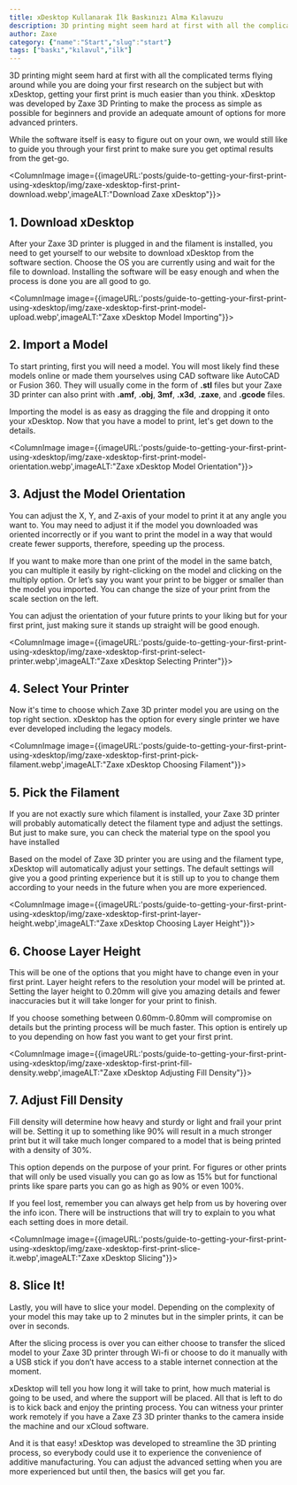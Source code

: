```yaml
---
title: xDesktop Kullanarak İlk Baskınızı Alma Kılavuzu
description: 3D printing might seem hard at first with all the complicated terms flying around while you are doing your first research on the subject but with xDesktop, getting your first print is much easier than you think. xDesktop was developed by Zaxe 3D Printing to make the process as simple as possible for beginners and provide an adequate amount of options for more advanced printers.
author: Zaxe
category: {"name":"Start","slug":"start"}
tags: ["baskı","kılavul","ilk"]
---
```


3D printing might seem hard at first with all the complicated terms flying around while you are doing your first research on the subject but with xDesktop, getting your first print is much easier than you think. xDesktop was developed by Zaxe 3D Printing to make the process as simple as possible for beginners and provide an adequate amount of options for more advanced printers.

While the software itself is easy to figure out on your own, we would still like to guide you through your first print to make sure you get optimal results from the get-go. 

<ColumnImage image={{imageURL:'posts/guide-to-getting-your-first-print-using-xdesktop/img/zaxe-xdesktop-first-print-download.webp',imageALT:"Download Zaxe xDesktop"}}>
## <span className="text-zaxe text-3xl">1.</span> Download xDesktop

After your Zaxe 3D printer is plugged in and the filament is installed, you need to get yourself to our website to download xDesktop from the software section. Choose the OS you are currently using and wait for the file to download. Installing the software will be easy enough and when the process is done you are all good to go. 
</ColumnImage>

<ColumnImage image={{imageURL:'posts/guide-to-getting-your-first-print-using-xdesktop/img/zaxe-xdesktop-first-print-model-upload.webp',imageALT:"Zaxe xDesktop Model Importing"}}>
## <span className="text-zaxe text-3xl">2.</span> Import a Model

To start printing, first you will need a model. You will most likely find these models online or made them yourselves using CAD software like AutoCAD or Fusion 360. They will usually come in the form of **.stl** files but your Zaxe 3D printer can also print with **.amf**, **.obj**, **3mf**, **.x3d**, **.zaxe**, and **.gcode** files.

Importing the model is as easy as dragging the file and dropping it onto your xDesktop. Now that you have a model to print, let's get down to the details. 
</ColumnImage>


<ColumnImage image={{imageURL:'posts/guide-to-getting-your-first-print-using-xdesktop/img/zaxe-xdesktop-first-print-model-orientation.webp',imageALT:"Zaxe xDesktop Model Orientation"}}>
## <span className="text-zaxe text-3xl">3.</span> Adjust the Model Orientation

You can adjust the X, Y, and Z-axis of your model to print it at any angle you want to. You may need to adjust it if the model you downloaded was oriented incorrectly or if you want to print the model in a way that would create fewer supports, therefore, speeding up the process.

If you want to make more than one print of the model in the same batch, you can multiple it easily by right-clicking on the model and clicking on the multiply option. Or let’s say you want your print to be bigger or smaller than the model you imported. You can change the size of your print from the scale section on the left.

<AlertBox alertType="danger">
You can adjust the orientation of your future prints to your liking but for your first print, just making sure it stands up straight will be good enough. 
</AlertBox>
</ColumnImage>

<ColumnImage image={{imageURL:'posts/guide-to-getting-your-first-print-using-xdesktop/img/zaxe-xdesktop-first-print-select-printer.webp',imageALT:"Zaxe xDesktop Selecting Printer"}}>
## <span className="text-zaxe text-3xl">4.</span> Select Your Printer

Now it's time to choose which Zaxe 3D printer model you are using on the top right section. xDesktop has the option for every single printer we have ever developed including the legacy models.
</ColumnImage>

<ColumnImage image={{imageURL:'posts/guide-to-getting-your-first-print-using-xdesktop/img/zaxe-xdesktop-first-print-pick-filament.webp',imageALT:"Zaxe xDesktop Choosing Filament"}}>
## <span className="text-zaxe text-3xl">5.</span> Pick the Filament

If you are not exactly sure which filament is installed, your Zaxe 3D printer will probably automatically detect the filament type and adjust the settings. But just to make sure, you can check the material type on the spool you have installed

Based on the model of Zaxe 3D printer you are using and the filament type, xDesktop will automatically adjust your settings. The default settings will give you a good printing experience but it is still up to you to change them according to your needs in the future when you are more experienced. 
</ColumnImage>

<ColumnImage image={{imageURL:'posts/guide-to-getting-your-first-print-using-xdesktop/img/zaxe-xdesktop-first-print-layer-height.webp',imageALT:"Zaxe xDesktop Choosing Layer Height"}}>
## <span className="text-zaxe text-3xl">6.</span> Choose Layer Height

This will be one of the options that you might have to change even in your first print. Layer height refers to the resolution your model will be printed at. Setting the layer height to 0.20mm will give you amazing details and fewer inaccuracies but it will take longer for your print to finish.

If you choose something between 0.60mm-0.80mm will compromise on details but the printing process will be much faster. This option is entirely up to you depending on how fast you want to get your first print.
</ColumnImage>

<ColumnImage image={{imageURL:'posts/guide-to-getting-your-first-print-using-xdesktop/img/zaxe-xdesktop-first-print-fill-density.webp',imageALT:"Zaxe xDesktop Adjusting Fill Density"}}>
## <span className="text-zaxe text-3xl">7.</span> Adjust Fill Density

Fill density will determine how heavy and sturdy or light and frail your print will be. Setting it up to something like 90% will result in a much stronger print but it will take much longer compared to a model that is being printed with a density of 30%.

This option depends on the purpose of your print. For figures or other prints that will only be used visually you can go as low as 15% but for functional prints like spare parts you can go as high as 90% or even 100%. 

<AlertBox alertType="hint">
If you feel lost, remember you can always get help from us by hovering over the info icon. There will be instructions that will try to explain to you what each setting does in more detail.
</AlertBox>
</ColumnImage>

<ColumnImage image={{imageURL:'posts/guide-to-getting-your-first-print-using-xdesktop/img/zaxe-xdesktop-first-print-slice-it.webp',imageALT:"Zaxe xDesktop Slicing"}}>
## <span className="text-zaxe text-3xl">8.</span> Slice It!

Lastly, you will have to slice your model. Depending on the complexity of your model this may take up to 2 minutes but in the simpler prints, it can be over in seconds.

After the slicing process is over you can either choose to transfer the sliced model to your Zaxe 3D printer through Wi-fi or choose to do it manually with a USB stick if you don’t have access to a stable internet connection at the moment.

xDesktop will tell you how long it will take to print, how much material is going to be used, and where the support will be placed. All that is left to do is to kick back and enjoy the printing process. You can witness your printer work remotely if you have a Zaxe Z3 3D printer thanks to the camera inside the machine and our xCloud software.
</ColumnImage>

And it is that easy! xDesktop was developed to streamline the 3D printing process, so everybody could use it to experience the convenience of additive manufacturing. You can adjust the advanced setting when you are more experienced but until then, the basics will get you far. 
